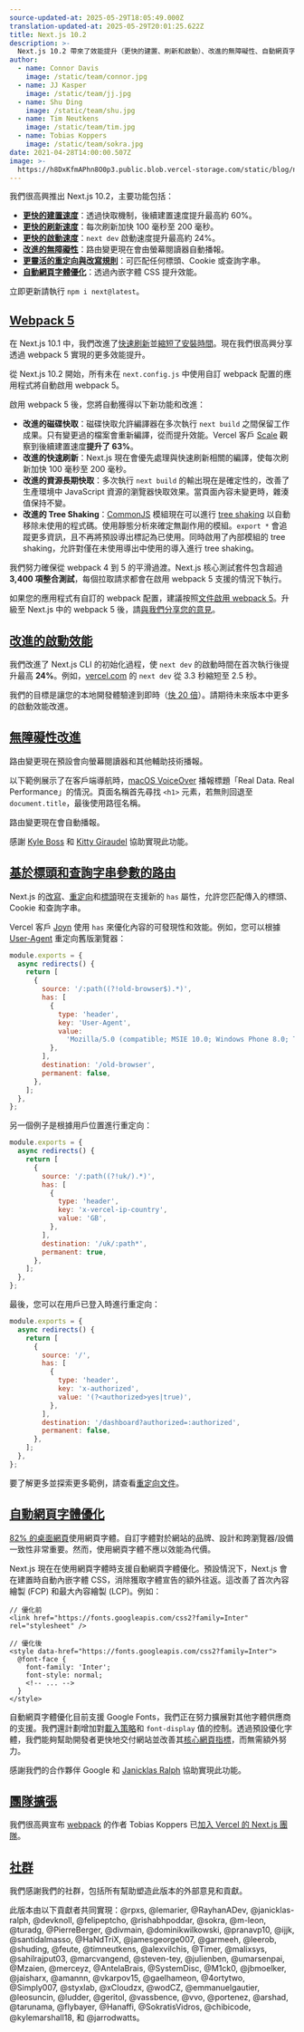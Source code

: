 ```yaml
---
source-updated-at: 2025-05-29T18:05:49.000Z
translation-updated-at: 2025-05-29T20:01:25.622Z
title: Next.js 10.2
description: >-
  Next.js 10.2 帶來了效能提升（更快的建置、刷新和啟動）、改進的無障礙性、自動網頁字體優化等新功能！
author:
  - name: Connor Davis
    image: /static/team/connor.jpg
  - name: JJ Kasper
    image: /static/team/jj.jpg
  - name: Shu Ding
    image: /static/team/shu.jpg
  - name: Tim Neutkens
    image: /static/team/tim.jpg
  - name: Tobias Koppers
    image: /static/team/sokra.jpg
date: 2021-04-28T14:00:00.507Z
image: >-
  https://h8DxKfmAPhn8O0p3.public.blob.vercel-storage.com/static/blog/next-10-2/twitter-card.png
---
```


我們很高興推出 Next.js 10.2，主要功能包括：

*   **[更快的建置速度](#webpack-5)**：透過快取機制，後續建置速度提升最高約 60%。
*   **[更快的刷新速度](#webpack-5)**：每次刷新加快 100 毫秒至 200 毫秒。
*   **[更快的啟動速度](#improved-startup-performance)**：`next dev` 啟動速度提升最高約 24%。
*   **[改進的無障礙性](#accessibility-improvements)**：路由變更現在會由螢幕閱讀器自動播報。
*   **[更靈活的重定向與改寫規則](#routing-based-on-headers-and-query-string-parameters)**：可匹配任何標頭、Cookie 或查詢字串。
*   **[自動網頁字體優化](#automatic-webfont-optimization)**：透過內嵌字體 CSS 提升效能。

立即更新請執行 `npm i next@latest`。

[Webpack 5](#webpack-5)
-----------------------

在 Next.js 10.1 中，我們改進了[快速刷新](/blog/next-10-1#3x-faster-refresh)並[縮短了安裝時間](/blog/next-10-1#improved-installation-time)。現在我們很高興分享透過 webpack 5 實現的更多效能提升。

從 Next.js 10.2 開始，所有未在 `next.config.js` 中使用自訂 webpack 配置的應用程式將自動啟用 webpack 5。

啟用 webpack 5 後，您將自動獲得以下新功能和改進：

*   **改進的磁碟快取**：磁碟快取允許編譯器在多次執行 `next build` 之間保留工作成果。只有變更過的檔案會重新編譯，從而提升效能。Vercel 客戶 [Scale](http://scale.com/) 觀察到後續建置速度**提升了 63%**。
*   **改進的快速刷新**：Next.js 現在會優先處理與快速刷新相關的編譯，使每次刷新加快 100 毫秒至 200 毫秒。
*   **改進的資源長期快取**：多次執行 `next build` 的輸出現在是確定性的，改善了生產環境中 JavaScript 資源的瀏覽器快取效果。當頁面內容未變更時，雜湊值保持不變。
*   **改進的 Tree Shaking**：[CommonJS](https://en.wikipedia.org/wiki/CommonJS) 模組現在可以進行 [tree shaking](https://webpack.js.org/guides/tree-shaking/) 以自動移除未使用的程式碼。使用靜態分析來確定無副作用的模組。`export *` 會追蹤更多資訊，且不再將預設導出標記為已使用。同時啟用了內部模組的 tree shaking，允許對僅在未使用導出中使用的導入進行 tree shaking。

我們努力確保從 webpack 4 到 5 的平滑過渡。Next.js 核心測試套件包含超過 **3,400 項整合測試**，每個拉取請求都會在啟用 webpack 5 支援的情況下執行。

如果您的應用程式有自訂的 webpack 配置，建議按照[文件啟用 webpack 5](/docs/messages/webpack5)。升級至 Next.js 中的 webpack 5 後，請[與我們分享您的意見](https://github.com/vercel/next.js/discussions/23498)。

[改進的啟動效能](#improved-startup-performance)
-------------------------------------------------------------

我們改進了 Next.js CLI 的初始化過程，使 `next dev` 的啟動時間在首次執行後提升最高 **24%**。例如，[vercel.com](https://vercel.com) 的 `next dev` 從 3.3 秒縮短至 2.5 秒。

我們的目標是讓您的本地開發體驗達到即時（[快 20 倍](https://twitter.com/shuding_/status/1378086219708473344)）。請期待未來版本中更多的啟動效能改進。

[無障礙性改進](#accessibility-improvements)
---------------------------------------------------------

路由變更現在預設會向螢幕閱讀器和其他輔助技術播報。

以下範例展示了在客戶端導航時，[macOS VoiceOver](https://www.apple.com/voiceover/info/guide/_1121.html) 播報標題「Real Data. Real Performance」的情況。頁面名稱首先尋找 `<h1>` 元素，若無則回退至 `document.title`，最後使用路徑名稱。

路由變更現在會自動播報。

感謝 [Kyle Boss](https://twitter.com/likeakyleboss) 和 [Kitty Giraudel](https://twitter.com/KittyGiraudel) 協助實現此功能。

[基於標頭和查詢字串參數的路由](#routing-based-on-headers-and-query-string-parameters)
-------------------------------------------------------------------------------------------------------------

Next.js 的[改寫](/docs/pages/api-reference/next-config-js/rewrites)、[重定向](/docs/pages/api-reference/next-config-js/redirects)和[標頭](/docs/pages/api-reference/next-config-js/headers)現在支援新的 `has` 屬性，允許您匹配傳入的標頭、Cookie 和查詢字串。

Vercel 客戶 [Joyn](https://www.joyn.de/) 使用 `has` 來優化內容的可發現性和效能。例如，您可以根據 [User-Agent](https://developer.mozilla.org/docs/Web/HTTP/Headers/User-Agent) 重定向舊版瀏覽器：

```js filename="next.config.js"
module.exports = {
  async redirects() {
    return [
      {
        source: '/:path((?!old-browser$).*)',
        has: [
          {
            type: 'header',
            key: 'User-Agent',
            value:
              'Mozilla/5.0 (compatible; MSIE 10.0; Windows Phone 8.0; Trident/6.0; IEMobile/10.0; ARM; Touch; Microsoft; Lumia 950)',
          },
        ],
        destination: '/old-browser',
        permanent: false,
      },
    ];
  },
};
```

另一個例子是根據用戶位置進行重定向：

```js filename="next.config.js"
module.exports = {
  async redirects() {
    return [
      {
        source: '/:path((?!uk/).*)',
        has: [
          {
            type: 'header',
            key: 'x-vercel-ip-country',
            value: 'GB',
          },
        ],
        destination: '/uk/:path*',
        permanent: true,
      },
    ];
  },
};
```

最後，您可以在用戶已登入時進行重定向：

```js filename="next.config.js"
module.exports = {
  async redirects() {
    return [
      {
        source: '/',
        has: [
          {
            type: 'header',
            key: 'x-authorized',
            value: '(?<authorized>yes|true)',
          },
        ],
        destination: '/dashboard?authorized=:authorized',
        permanent: false,
      },
    ];
  },
};
```

要了解更多並探索更多範例，請查看[重定向文件](/docs/pages/api-reference/next-config-js/redirects#header-cookie-and-query-matching)。

[自動網頁字體優化](#automatic-webfont-optimization)
-----------------------------------------------------------------

[82% 的桌面網頁](https://almanac.httparchive.org/en/2020/fonts)使用網頁字體。自訂字體對於網站的品牌、設計和跨瀏覽器/設備一致性非常重要。然而，使用網頁字體不應以效能為代價。

Next.js 現在在使用網頁字體時支援自動網頁字體優化。預設情況下，Next.js 會在建置時自動內嵌字體 CSS，消除獲取字體宣告的額外往返。這改善了首次內容繪製 (FCP) 和最大內容繪製 (LCP)。例如：

```
// 優化前
<link href="https://fonts.googleapis.com/css2?family=Inter" rel="stylesheet" />
 
// 優化後
<style data-href="https://fonts.googleapis.com/css2?family=Inter">
  @font-face {
    font-family: 'Inter';
    font-style: normal;
    <!-- ... -->
  }
</style>
```

自動網頁字體優化目前支援 Google Fonts，我們正在努力擴展對其他字體供應商的支援。我們還計劃增加對[載入策略](https://github.com/vercel/next.js/issues/21555)和 `font-display` 值的控制。透過預設優化字體，我們能夠幫助開發者更快地交付網站並改善其[核心網頁指標](https://vercel.com/blog/core-web-vitals)，而無需額外努力。

感謝我們的合作夥伴 Google 和 [Janicklas Ralph](https://github.com/janicklas-ralph) 協助實現此功能。

[團隊擴張](#growing-the-team)
-------------------------------------

我們很高興宣布 [webpack](https://webpack.js.org/) 的作者 Tobias Koppers 已[加入 Vercel 的 Next.js 團隊](https://x.com/wSokra/status/1381860800533528576)。

[社群](#community)
-----------------------

我們感謝我們的社群，包括所有幫助塑造此版本的外部意見和貢獻。

此版本由以下貢獻者共同實現：@rpxs, @lemarier, @RayhanADev, @janicklas-ralph, @devknoll, @felipeptcho, @rishabhpoddar, @sokra, @m-leon, @turadg, @PierreBerger, @divmain, @dominikwilkowski, @pranavp10, @ijjk, @santidalmasso, @HaNdTriX, @jamesgeorge007, @garmeeh, @leerob, @shuding, @feute, @timneutkens, @alexvilchis, @Timer, @malixsys, @sahilrajput03, @marcvangend, @steven-tey, @julienben, @umarsenpai, @Mzaien, @merceyz, @AntelaBrais, @SystemDisc, @M1ck0, @jbmoelker, @jaisharx, @amannn, @vkarpov15, @gaelhameon, @4ortytwo, @Simply007, @styxlab, @xCloudzx, @wodCZ, @emmanuelgautier, @leosuncin, @ludder, @geritol, @vassbence, @vvo, @portenez, @arshad, @tarunama, @flybayer, @Hanaffi, @SokratisVidros, @chibicode, @kylemarshall18, 和 @jarrodwatts。